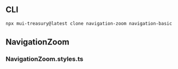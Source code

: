 
<Meta title="Navigation/Zoom" />

## CLI

```sh
npx mui-treasury@latest clone navigation-zoom navigation-basic
```

## NavigationZoom

<Source code={raw} language="tsx" />

### NavigationZoom.styles.ts

<Source code={raw2} language="tsx" />
